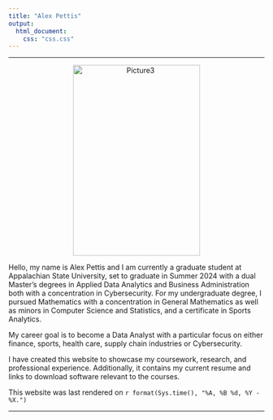 ```yaml
---
title: "Alex Pettis"
output:
  html_document:
    css: "css.css"
---
```


<hr>

<center>
<p><img src="./Pictures/Picture3.jpg" alt="Picture3" align="center" hspace="20" style="width:250px;height:375px;"></p>
</center>

Hello, my name is Alex Pettis and I am currently a graduate student at Appalachian State University, set to graduate in Summer 2024 with a dual Master's degrees in Applied Data Analytics and Business Administration both with a concentration in Cybersecurity. For my undergraduate degree, I pursued Mathematics with a concentration in General Mathematics as well as minors in Computer Science and Statistics, and a certificate in Sports Analytics. 

My career goal is to become a Data Analyst with a particular focus on either finance, sports, health care, supply chain industries or Cybersecurity.

I have created this website to showcase my coursework, research, and professional experience. Additionally, it contains my current resume and links to download software relevant to the courses.

This website was last rendered on `r format(Sys.time(), "%A, %B %d, %Y - %X.")`

<hr>
